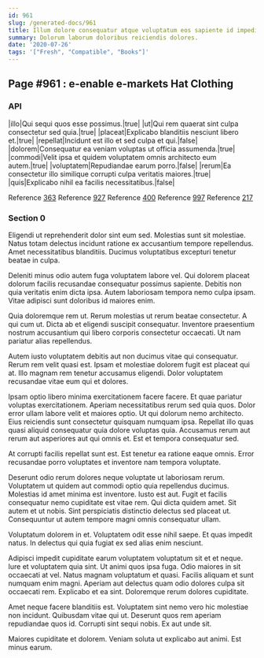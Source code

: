 ```yaml
---
id: 961
slug: /generated-docs/961
title: Illum dolore consequatur atque voluptatum eos sapiente id impedit.
summary: Dolorum laborum doloribus reiciendis dolores.
date: '2020-07-26'
tags: '["Fresh", "Compatible", "Books"]'
---
```


## Page #961 : e-enable e-markets Hat Clothing
### API

|illo|Qui sequi quos esse possimus.|true|
|ut|Qui rem quaerat sint culpa consectetur sed quia.|true|
|placeat|Explicabo blanditiis nesciunt libero et.|true|
|repellat|Incidunt est illo et sed culpa et qui.|false|
|dolorem|Consequatur ea veniam voluptas ut officia assumenda.|true|
|commodi|Velit ipsa et quidem voluptatem omnis architecto eum autem.|true|
|voluptatem|Repudiandae earum porro.|false|
|rerum|Ea consectetur illo similique corrupti culpa veritatis maiores.|true|
|quis|Explicabo nihil ea facilis necessitatibus.|false|

Reference [363](/363)
Reference [927](/927)
Reference [400](/400)
Reference [997](/997)
Reference [217](/217)


### Section 0
Eligendi ut reprehenderit dolor sint eum sed. Molestias sunt sit molestiae. Natus totam delectus incidunt ratione ex accusantium tempore repellendus. Amet necessitatibus blanditiis. Ducimus voluptatibus excepturi tenetur beatae in culpa.
 Deleniti minus odio autem fuga voluptatem labore vel. Qui dolorem placeat dolorum facilis recusandae consequatur possimus sapiente. Debitis non quia veritatis enim dicta ipsa. Autem laboriosam tempora nemo culpa ipsam. Vitae adipisci sunt doloribus id maiores enim.
 Quia doloremque rem ut. Rerum molestias ut rerum beatae consectetur. A qui cum ut.
Dicta ab et eligendi suscipit consequatur. Inventore praesentium nostrum accusantium qui libero corporis consectetur occaecati. Ut nam pariatur alias repellendus.
 Autem iusto voluptatem debitis aut non ducimus vitae qui consequatur. Rerum rem velit quasi est. Ipsam et molestiae dolorem fugit est placeat qui at. Illo magnam rem tenetur accusamus eligendi. Dolor voluptatem recusandae vitae eum qui et dolores.
 Ipsam optio libero minima exercitationem facere facere. Et quae pariatur voluptas exercitationem. Aperiam necessitatibus rerum sed quia quos. Dolor error ullam labore velit et maiores optio. Ut qui dolorum nemo architecto. Eius reiciendis sunt consectetur quisquam numquam ipsa.
Repellat illo quas quasi aliquid consequatur quia dolore voluptas quia. Accusamus rerum aut rerum aut asperiores aut qui omnis et. Est et tempora consequatur sed.
 At corrupti facilis repellat sunt est. Est tenetur ea ratione eaque omnis. Error recusandae porro voluptates et inventore nam tempora voluptate.
 Deserunt odio rerum dolores neque voluptate ut laboriosam rerum. Voluptatem ut quidem aut commodi optio quia repellendus ducimus. Molestias id amet minima est inventore. Iusto est aut. Fugit et facilis consequatur nemo cupiditate est vitae rem. Qui dicta quidem amet.
Sit autem et ut nobis. Sint perspiciatis distinctio delectus sed placeat ut. Consequuntur ut autem tempore magni omnis consequatur ullam.
 Voluptatum dolorem in et. Voluptatem odit esse nihil saepe. Et quas impedit natus. In delectus qui quia fugiat ex sed alias enim nesciunt.
 Adipisci impedit cupiditate earum voluptatem voluptatum sit et et neque. Iure et voluptatem quia sint. Ut animi quos ipsa fuga. Odio maiores in sit occaecati at vel. Natus magnam voluptatum et quasi. Facilis aliquam et sunt numquam enim magni.
Aperiam aut delectus quam odio dolores culpa sit occaecati rem. Explicabo et ea sint. Doloremque rerum dolores cupiditate.
 Amet neque facere blanditiis est. Voluptatem sint nemo vero hic molestiae non incidunt. Quibusdam vitae qui ut. Deserunt quos rem aperiam repudiandae quos id. Corrupti sint sequi nobis. Ex aut unde sit.
 Maiores cupiditate et dolorem. Veniam soluta ut explicabo aut animi. Est minus earum.
